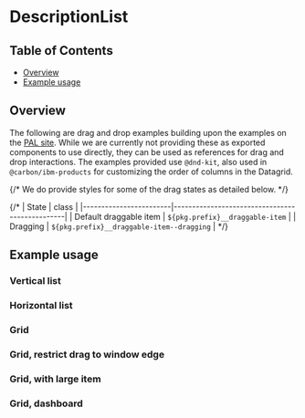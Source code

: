 
# DescriptionList

## Table of Contents

- [Overview](#overview)
- [Example usage](#example-usage)

## Overview

The following are drag and drop examples building upon the examples on the [PAL site](https://pages.github.ibm.com/cdai-design/pal/patterns/drag-and-drop/usage). While we are currently not providing these
as exported components to use directly, they can be used as references for drag and drop interactions. The examples provided use `@dnd-kit`, also used in `@carbon/ibm-products` for customizing the order
of columns in the Datagrid.

{/* We do provide styles for some of the drag states as detailed below. */}

{/* | State                  | class                                          |
|------------------------|------------------------------------------------|
| Default draggable item | `${pkg.prefix}__draggable-item`                |
| Dragging               | `${pkg.prefix}__draggable-item--dragging`      | */}

## Example usage

### Vertical list
<Canvas>
  <Story of={stories.verticalExample} />
</Canvas>

### Horizontal list
<Canvas>
  <Story of={stories.horizontalExample} />
</Canvas>

### Grid
<Canvas>
  <Story of={stories.gridExample} />
</Canvas>

### Grid, restrict drag to window edge
<Canvas>
  <Story of={stories.gridExampleRestrictToWindow} />
</Canvas>

### Grid, with large item
<Canvas>
  <Story of={stories.gridExampleLargeItem} />
</Canvas>

### Grid, dashboard
<Canvas>
  <Story of={stories.gridDashboard} />
</Canvas>
